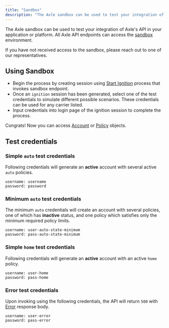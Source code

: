 ```yaml
---
title: "Sandbox"
description: "The Axle sandbox can be used to test your integration of Axle's API in your application or platform. All Axle API endpoints can access the sandbox environment."
---
```



The Axle sandbox can be used to test your integration of Axle's API in your application or platform. All Axle API endpoints can access the [sandbox](https://docs.axle.insure/api-reference/overview#environments) environment.

<Info>
If you have not received access to the sandbox, please reach out to one of our representatives.
</Info>

## Using Sandbox
- Begin the process by creating session using [Start Ignition](https://docs.axle.insure/api-reference/ignition/start-ignition) process that invokes sandbox endpoint. 
- Once an `ignition` session has been generated, select one of the test credentials to simulate different possible scenarios. These credentials can be used for any carrier listed.
- Input credentials into login page of the ignition session to complete the process. 

Congrats! Now you can access [Account](https://docs.axle.insure/api-reference/accounts/get-account) or [Policy](https://docs.axle.insure/api-reference/policies/get-policy) objects.

## Test credentials

### Simple `auto` test credentials

Following credentials will generate an **active** account with several active `auto` policies.

```
username: username
password: password
```

### Minimum `auto` test credentials

The minimum `auto` credentials will create an account with several policies, one of which has **inactive** status, and one policy which satisfies only the minimum required policy limits.

```
username: user-auto-state-minimum
password: pass-auto-state-minimum
```

### Simple `home` test credentials

Following credentials will generate an **active** account with an active `home` policy.

```
username: user-home
password: pass-home
```

### Error test credentials

Upon invoking using the following credentials, the API will return `500` with [Error](https://docs.axle.insure/api-reference/_snippets/error) response body.

```
username: user-error
password: pass-error
```
